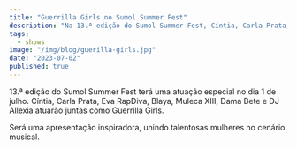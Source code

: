 ```yaml
---
title: "Guerrilla Girls no Sumol Summer Fest"
description: "Na 13.ª edição do Sumol Summer Fest, Cíntia, Carla Prata, Eva RapDiva, Blaya, Muleca XIII, Dama Bete e DJ Allexia unem-se como Guerrilla Girls para um show inspirador."
tags:
  - shows
image: "/img/blog/guerilla-girls.jpg"
date: "2023-07-02"
published: true
---
```


13.ª edição do Sumol Summer Fest terá uma atuação especial no dia 1 de julho. Cíntia, Carla Prata, Eva RapDiva, Blaya, Muleca XIII, Dama Bete e DJ Allexia atuarão juntas como Guerrilla Girls.

Será uma apresentação inspiradora, unindo talentosas mulheres no
cenário musical.
